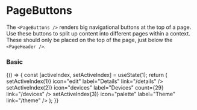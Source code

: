 
<Meta title="Components/Page/PageButtons" component={PageButtons} />

# PageButtons

The `<PageButtons />` renders big navigational buttons at the top of a page.
Use these buttons to split up content into different pages within a context.
These should only be placed on the top of the page, just below the `<PageHeader />`.

<ArgsTable of={PageButtons} />

### Basic

<Canvas>
    <Story name="basic">
        {() => {
            const [activeIndex, setActiveIndex] = useState(1);
            return (
                <PageButtons>
                    <PageButton active={activeIndex === 1} onClick={() => setActiveIndex(1)} icon="edit" label="Details" link="/details" />
                    <PageButton active={activeIndex === 2} onClick={() => setActiveIndex(2)} icon="devices" label="Devices" count={29} link="/devices" />
                    <PageButton active={activeIndex === 3} onClick={() => setActiveIndex(3)} icon="palette" label="Theme" link="/theme" />
                </PageButtons>
            );
        }}
    </Story>
</Canvas>

